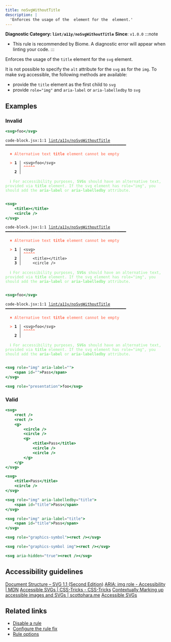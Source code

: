 ```yaml
---
title: noSvgWithoutTitle
description: |
  'Enforces the usage of the  element for the  element.'
---
```


**Diagnostic Category: `lint/a11y/noSvgWithoutTitle`**
<Tabs>
<TabItem label="JSX and TSX" icon="seti:javascript">
**Since**: `v1.0.0`
:::note
- This rule is recommended by Biome. A diagnostic error will appear when linting your code.
:::

Enforces the usage of the `title` element for the `svg` element.

It is not possible to specify the `alt` attribute for the `svg` as for the `img`.
To make svg accessible, the following methods are available:

- provide the `title` element as the first child to `svg`
- provide `role="img"` and `aria-label` or `aria-labelledby` to `svg`

## Examples

### Invalid

```jsx
<svg>foo</svg>
```

<pre class="language-text"><code class="language-text">code-block.jsx:1:1 <a href="https://biomejs.dev/linter/rules/no-svg-without-title">lint/a11y/noSvgWithoutTitle</a> ━━━━━━━━━━━━━━━━━━━━━━━━━━━━━━━━━━━━━━━━━━━━━━━━━━━━━<br /><br /><strong><span style="color: Tomato;">  </span></strong><strong><span style="color: Tomato;">✖</span></strong> <span style="color: Tomato;">Alternative text </span><span style="color: Tomato;"><strong>title</strong></span><span style="color: Tomato;"> element cannot be empty</span><br />  <br /><strong><span style="color: Tomato;">  </span></strong><strong><span style="color: Tomato;">&gt;</span></strong> <strong>1 │ </strong>&lt;svg&gt;foo&lt;/svg&gt;<br />   <strong>   │ </strong><strong><span style="color: Tomato;">^</span></strong><strong><span style="color: Tomato;">^</span></strong><strong><span style="color: Tomato;">^</span></strong><strong><span style="color: Tomato;">^</span></strong><strong><span style="color: Tomato;">^</span></strong><br />    <strong>2 │ </strong><br />  <br /><strong><span style="color: lightgreen;">  </span></strong><strong><span style="color: lightgreen;">ℹ</span></strong> <span style="color: lightgreen;">For accessibility purposes, </span><span style="color: lightgreen;"><strong>SVGs</strong></span><span style="color: lightgreen;"> should have an alternative text, provided via </span><span style="color: lightgreen;"><strong>title</strong></span><span style="color: lightgreen;"> element. If the svg element has role=&quot;img&quot;, you should add the </span><span style="color: lightgreen;"><strong>aria-label</strong></span><span style="color: lightgreen;"> or </span><span style="color: lightgreen;"><strong>aria-labelledby</strong></span><span style="color: lightgreen;"> attribute.</span><br />  <br /></code></pre>

```jsx
<svg>
    <title></title>
    <circle />
</svg>
```

<pre class="language-text"><code class="language-text">code-block.jsx:1:1 <a href="https://biomejs.dev/linter/rules/no-svg-without-title">lint/a11y/noSvgWithoutTitle</a> ━━━━━━━━━━━━━━━━━━━━━━━━━━━━━━━━━━━━━━━━━━━━━━━━━━━━━<br /><br /><strong><span style="color: Tomato;">  </span></strong><strong><span style="color: Tomato;">✖</span></strong> <span style="color: Tomato;">Alternative text </span><span style="color: Tomato;"><strong>title</strong></span><span style="color: Tomato;"> element cannot be empty</span><br />  <br /><strong><span style="color: Tomato;">  </span></strong><strong><span style="color: Tomato;">&gt;</span></strong> <strong>1 │ </strong>&lt;svg&gt;<br />   <strong>   │ </strong><strong><span style="color: Tomato;">^</span></strong><strong><span style="color: Tomato;">^</span></strong><strong><span style="color: Tomato;">^</span></strong><strong><span style="color: Tomato;">^</span></strong><strong><span style="color: Tomato;">^</span></strong><br />    <strong>2 │ </strong>    &lt;title&gt;&lt;/title&gt;<br />    <strong>3 │ </strong>    &lt;circle /&gt;<br />  <br /><strong><span style="color: lightgreen;">  </span></strong><strong><span style="color: lightgreen;">ℹ</span></strong> <span style="color: lightgreen;">For accessibility purposes, </span><span style="color: lightgreen;"><strong>SVGs</strong></span><span style="color: lightgreen;"> should have an alternative text, provided via </span><span style="color: lightgreen;"><strong>title</strong></span><span style="color: lightgreen;"> element. If the svg element has role=&quot;img&quot;, you should add the </span><span style="color: lightgreen;"><strong>aria-label</strong></span><span style="color: lightgreen;"> or </span><span style="color: lightgreen;"><strong>aria-labelledby</strong></span><span style="color: lightgreen;"> attribute.</span><br />  <br /></code></pre>

```jsx
<svg>foo</svg>
```

<pre class="language-text"><code class="language-text">code-block.jsx:1:1 <a href="https://biomejs.dev/linter/rules/no-svg-without-title">lint/a11y/noSvgWithoutTitle</a> ━━━━━━━━━━━━━━━━━━━━━━━━━━━━━━━━━━━━━━━━━━━━━━━━━━━━━<br /><br /><strong><span style="color: Tomato;">  </span></strong><strong><span style="color: Tomato;">✖</span></strong> <span style="color: Tomato;">Alternative text </span><span style="color: Tomato;"><strong>title</strong></span><span style="color: Tomato;"> element cannot be empty</span><br />  <br /><strong><span style="color: Tomato;">  </span></strong><strong><span style="color: Tomato;">&gt;</span></strong> <strong>1 │ </strong>&lt;svg&gt;foo&lt;/svg&gt;<br />   <strong>   │ </strong><strong><span style="color: Tomato;">^</span></strong><strong><span style="color: Tomato;">^</span></strong><strong><span style="color: Tomato;">^</span></strong><strong><span style="color: Tomato;">^</span></strong><strong><span style="color: Tomato;">^</span></strong><br />    <strong>2 │ </strong><br />  <br /><strong><span style="color: lightgreen;">  </span></strong><strong><span style="color: lightgreen;">ℹ</span></strong> <span style="color: lightgreen;">For accessibility purposes, </span><span style="color: lightgreen;"><strong>SVGs</strong></span><span style="color: lightgreen;"> should have an alternative text, provided via </span><span style="color: lightgreen;"><strong>title</strong></span><span style="color: lightgreen;"> element. If the svg element has role=&quot;img&quot;, you should add the </span><span style="color: lightgreen;"><strong>aria-label</strong></span><span style="color: lightgreen;"> or </span><span style="color: lightgreen;"><strong>aria-labelledby</strong></span><span style="color: lightgreen;"> attribute.</span><br />  <br /></code></pre>

```jsx
<svg role="img" aria-label="">
    <span id="">Pass</span>
</svg>
```

```jsx
<svg role="presentation">foo</svg>
```

### Valid

```jsx
<svg>
    <rect />
    <rect />
    <g>
        <circle />
        <circle />
        <g>
            <title>Pass</title>
            <circle />
            <circle />
        </g>
    </g>
</svg>
```

```jsx
<svg>
    <title>Pass</title>
    <circle />
</svg>
```

```jsx
<svg role="img" aria-labelledby="title">
    <span id="title">Pass</span>
</svg>
```

```jsx
<svg role="img" aria-label="title">
    <span id="title">Pass</span>
</svg>
```

```jsx
<svg role="graphics-symbol"><rect /></svg>
```

```jsx
<svg role="graphics-symbol img"><rect /></svg>
```

```jsx
<svg aria-hidden="true"><rect /></svg>
```

## Accessibility guidelines

[Document Structure – SVG 1.1 (Second Edition)](https://www.w3.org/TR/SVG11/struct.html#DescriptionAndTitleElements)
[ARIA: img role - Accessibility | MDN](https://developer.mozilla.org/en-US/docs/Web/Accessibility/ARIA/Roles/img_role)
[Accessible SVGs | CSS-Tricks - CSS-Tricks](https://css-tricks.com/accessible-svgs/)
[Contextually Marking up accessible images and SVGs | scottohara.me](https://www.scottohara.me/blog/2019/05/22/contextual-images-svgs-and-a11y.html)
[Accessible SVGs](https://www.unimelb.edu.au/accessibility/techniques/accessible-svgs)

## Related links

- [Disable a rule](/linter/#disable-a-lint-rule)
- [Configure the rule fix](/linter#configure-the-rule-fix)
- [Rule options](/linter/#rule-options)

</TabItem>
</Tabs>

